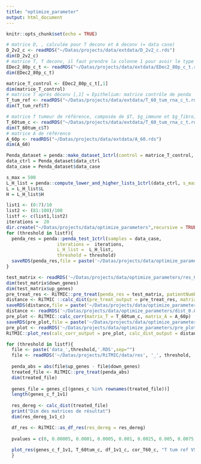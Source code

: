 ```yaml
---
title: "optimize_parameter"
output: html_document
---
```


```r
knitr::opts_chunk$set(echo = TRUE)
```

```r
# matrice D, , calculée pour T deconv et A deconv (= data case)
D_2v2_c <- readRDS("~/Datas/projects/data/extdata/D_2v2_c.rds")
dim(D_2v2_c)
# matrice T, T deconv, il faut prendre la colonne 1 pour avoir le type épi qui sert de data ctrl Penda
EDec2_80p_c_t <- readRDS("~/Datas/projects/data/extdata/EDec2_80p_c_t.rds")
dim(EDec2_80p_c_t)

matrice_T_control <- EDec2_80p_c_t[,1]
dim(matrice_T_control)
# matrice T après déconv [,1] = Epithelium: matrice contrôle de penda
T_tum_ref <- readRDS("~/Datas/projects/data/extdata/T_60_tum_rna_c_t.rds")
dim(T_tum_ref$T)

# matrice T tumeur de référence, composée de $T, $g_immune et $g_fibro, sert pour la vignette analyse_deconv
T_60tum_c <- readRDS("~/Datas/projects/data/extdata/T_60_tum_rna_c_t.rds")
dim(T_60tum_c$T)
# matrice A de référence 
A_60p <- readRDS("~/Datas/projects/data/extdata/A_60.rds")
dim(A_60)

```

```r
Penda_dataset = penda::make_dataset_1ctrl(control = matrice_T_control, data_case = D_2v2_c)
data_ctrl = Penda_dataset$data_ctrl
data_case = Penda_dataset$data_case

s_max = 500
L_H_list = penda::compute_lower_and_higher_lists_1ctrl(data_ctrl, s_max = s_max)
L = L_H_list$L
H = L_H_list$H

list1 <- (0:7)/10
list2 <- (81:100)/100
listf <- c(list1,list2)
iterations =  20
dir.create("~/Datas/projects/data/optimize_parameters",recursive = TRUE)
for (threshold in listf){
  penda_res = penda::penda_test_1ctrl(samples = data_case, 
                   iterations =  iterations, 
                   L_H_list =  L_H_list, 
                   threshold = threshold)
  saveRDS(penda_res,file = paste('~/Datas/projects/data/optimize_parameters/res_', threshold, '.RDS',sep=""))
}

```

```r
test_matrix <- readRDS('~/Datas/projects/data/optimize_parameters/res_0.8.RDS')
dim(test_matrix$down_genes)
dim(test_matrix$up_genes)
pre_treat_res <- RiTMIC::pre_treat(penda_res = test_matrix, patientNumber=5)
distance <- RiTMIC ::calc_dist(pre_treat_output = pre_treat_res, matrix_A = A_60p)
saveRDS(distance,file = paste('~/Datas/projects/data/optimize_parameters/dist_0.8.RDS',sep=""))
distance <- readRDS('~/Datas/projects/data/optimize_parameters/dist_0.8.RDS')
pre_plot <- RiTMIC::calc_corr(matrix_T = T_60tum_c, matrix_A = A_60p)
saveRDS(pre_plot,file = paste('~/Datas/projects/data/optimize_parameters/pre_plot.RDS',sep=""))
pre_plot <- readRDS('~/Datas/projects/data/optimize_parameters/pre_plot.RDS')
RiTMIC::plot_res(calc_corr_output = pre_plot, calc_dist_output = distance, graph_title = "Test")

```

```r
for (threshold in listf){
  file <- paste('data_',threshold,'.RDS',sep="")
  file <- readRDS('~/Datas/projects/RiTMIC/data/res', '_', threshold, '.RDS',sep="")
  
  penda_abs = abs(file$up_genes - file$down_genes)
  treated_file <- RiTMIC::pre_treat(penda_abs)
  dim(treated_file)
    
  genes_file = genes_c[(genes_c %in% rownames(treated_file))]
  length(genes_c_f_1v1)
  
  res_dereg <- calc_dist(treated_file)
  print("Dim des matrices de résultat")
  dim(res_dereg_1v1_c)

  df_res <- RiTMIC::as_df_res(res_dereg = res_dereg)
  
  pvalues = c(0, 0.00005, 0.0001, 0.0005, 0.001, 0.0025, 0.005, 0.0075, 0.01, 0.02, 0.03, 0.04, 0.05, 0.1, 0.15, 0.2, 0.25,  0.3, 0.35, 0.4, 0.45, 0.5, 0.55, 0.6, 0.65, 0.7, 0.75, 0.8, 0.85, 0.9, 0.95, 1)
  
  plot_res(genes_c_f_1v1, T_60tum_c, df_1v1_c, cor_T60_c, "T tum ref VS T epi ref c" )
  }
```
